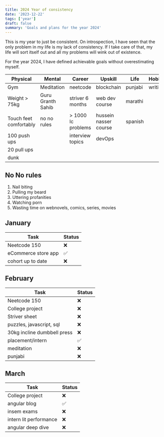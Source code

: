 ```yaml
---
title: 2024 Year of consistency
date: '2023-12-22'
tags: ['year']
draft: false
summary: 'Goals and plans for the year 2024'
---
```


This is my year to just be consistent. On introspection, I have seen that the only problem in my life is my lack of consistency.
If I take care of that, my life will sort itself out and all my problems will wink out of existence.

For the year 2024, I have defined achievable goals without overestimating myself.

| Physical               | Mental            | Career             | Upskill               | Life    | Hobby   |
| ---------------------- | ----------------- | ------------------ | --------------------- | ------- | ------- |
| Gym                    | Meditation        | neetcode           | blockchain            | punjabi | writing |
| Weight > 75kg          | Guru Granth Sahib | striver 6 months   | web dev course        | marathi |         |
| Touch feet comfortably | no no rules       | > 1000 lc problems | hussein nasser course | spanish |         |
| 100 push ups           |                   | interview topics   | devOps                |         |         |
| 20 pull ups            |                   |                    |                       |         |         |
| dunk                   |                   |                    |                       |         |         |

## No No rules

1. Nail biting
2. Pulling my beard
3. Uttering profanities
4. Watching porn
5. Wasting time on webnovels, comics, series, movies

## January

| Task                | Status |
| ------------------- | ------ |
| Neetcode 150        | ❌     |
| eCommerce store app | ✅     |
| cohort up to date   | ❌     |

## February

| Task                        | Status |
| --------------------------- | ------ |
| Neetcode 150                | ❌     |
| College project             | ❌     |
| Striver sheet               | ❌     |
| puzzles, javascript, sql    | ❌     |
| 30kg incline dumbbell press | ❌     |
| placement/intern            | ✅     |
| meditation                  | ❌     |
| punjabi                     | ❌     |

## March

| Task                   | Status |
| ---------------------- | ------ |
| College project        | ❌     |
| angular blog           | ✅     |
| insem exams            | ❌     |
| intern lit performance | ❌     |
| angular deep dive      | ❌     |
